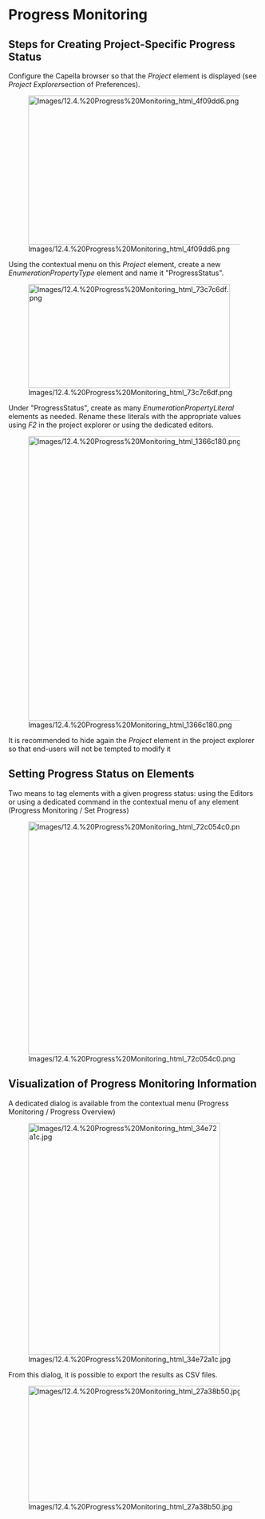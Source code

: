             
= Progress Monitoring =
 
== Steps for Creating Project-Specific Progress Status ==
 
Configure the Capella browser so that the ''Project'' element is displayed (see ''Project Explorer ''section of Preferences).

 
[[Image:Images/12.4.%20Progress%20Monitoring_html_4f09dd6.png|539x298px]]

 
Using the contextual menu on this ''Project'' element, create a new ''EnumerationPropertyType'' element and name it &quot;ProgressStatus&quot;.

 
[[Image:Images/12.4.%20Progress%20Monitoring_html_73c7c6df.png|404x208px]]

 
Under &quot;ProgressStatus&quot;, create as many ''EnumerationPropertyLiteral'' elements as needed. Rename these literals with the appropriate values using ''F2'' in the project explorer or using the dedicated editors.

 
[[Image:Images/12.4.%20Progress%20Monitoring_html_1366c180.png|437x569px]]

 
It is recommended to hide again the ''Project'' element in the project explorer so that end-users will not be tempted to modify it

 
== Setting Progress Status on Elements ==
 
Two means to tag elements with a given progress status: using the Editors or using a dedicated command in the contextual menu of any element (Progress Monitoring / Set Progress)

 
[[Image:Images/12.4.%20Progress%20Monitoring_html_72c054c0.png|801x466px]]

 
== Visualization of Progress Monitoring Information ==
 
A dedicated dialog is available from the contextual menu (Progress Monitoring / Progress Overview)

 
[[Image:Images/12.4.%20Progress%20Monitoring_html_34e72a1c.jpg|384x464px]]

 
From this dialog, it is possible to export the results as CSV files.

 
[[Image:Images/12.4.%20Progress%20Monitoring_html_27a38b50.jpg|708x233px]]

   